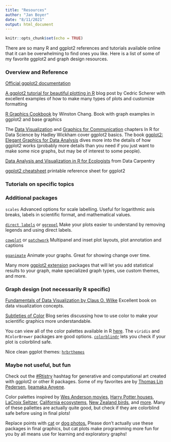 ```yaml
---
title: "Resources"
author: "Jan Boyer"
date: "8/11/2021"
output: html_document
---
```


```r
knitr::opts_chunk$set(echo = TRUE)
```

There are so many R and ggplot2 references and tutorials available online that it can be overwhelming to find ones you like. Here is a list of some of my favorite ggplot2 and graph design resources.

### Overview and Reference

[Official ggplot2 documentation](https://ggplot2.tidyverse.org/reference/index.html)

[A ggplot2 tutorial for beautiful plotting in R](https://www.cedricscherer.com/2019/08/05/a-ggplot2-tutorial-for-beautiful-plotting-in-r/) blog post by Cedric Scherer with excellent examples of how to make many types of plots and customize formatting

[R Graphics Cookbook](https://r-graphics.org/) by Winston Chang. Book with graph examples in ggplot2 and base graphics

The [Data Visualization](https://r4ds.had.co.nz/data-visualisation.html) and [Graphics for Communication](https://r4ds.had.co.nz/graphics-for-communication.html) chapters In R for Data Science by Hadley Wickham cover ggplot2 basics. The book [ggplot2: Elegant Graphics for Data Analysis](https://ggplot2-book.org/index.html) dives more into the details of how ggplot2 works (probably more details than you need if you just want to make some nice graphs, but may be of interest to some people).

[Data Analysis and Visualization in R for Ecologists](https://datacarpentry.org/R-ecology-lesson/04-visualization-ggplot2.html) from Data Carpentry

[ggplot2 cheatsheet](https://raw.githubusercontent.com/rstudio/cheatsheets/master/data-visualization-2.1.pdf) printable reference sheet for ggplot2

### Tutorials on specific topics



### Additional packages

`scales` Advanced options for scale labelling. Useful for logarithmic axis breaks, labels in scientific format, and mathematical values. 

[`direct labels`](https://github.com/tdhock/directlabels) or [`ggrepel`](https://github.com/slowkow/ggrepel) Make your plots easier to understand by removing legends and using direct labels. 

[`cowplot`](https://wilkelab.org/cowplot/) or [`patchwork`](https://patchwork.data-imaginist.com/) Multipanel and inset plot layouts, plot annotation and captions

[`gganimate`](https://gganimate.com/) Animate your graphs. Great for showing change over time.

Many more [ggplot2 extension](https://exts.ggplot2.tidyverse.org/gallery/) packages that will let you add statistical results to your graph, make specialized graph types, use custom themes, and more. 

### Graph design (not necessarily R specific)

[Fundamentals of Data Visualization by Claus O. Wilke](https://clauswilke.com/dataviz/) Excellent book on data visualization concepts.

[Subtleties of Color](https://earthobservatory.nasa.gov/blogs/elegantfigures/2013/08/05/subtleties-of-color-part-1-of-6/) Blog series discussing how to use color to make your scientific graphics more understandable.

You can view all of the color palettes available in R [here](https://github.com/EmilHvitfeldt/r-color-palettes). The `viridis` and `RColorBrewer` packages are good options. [`colorblindr`](https://github.com/clauswilke/colorblindr) lets you check if your plot is colorblind safe.

Nice clean ggplot themes: [`hrbrthemes`](https://github.com/hrbrmstr/hrbrthemes) 

### Maybe not useful, but fun

Check out the [#Rtistry](https://twitter.com/hashtag/rtistry?src=hashtag_click) hashtag for generative and computational art created with ggplot2 or other R packages. Some of my favorites are by [Thomas Lin Pedersen](https://www.data-imaginist.com/art), [Ijeamaka Anyene](https://ijeamaka-anyene.netlify.app/posts/2021-01-04-radial-patterns-in-ggplot2/). 

Color palettes inspired by [Wes Anderson movies](https://github.com/karthik/wesanderson), [Harry Potter houses](https://github.com/aljrico/harrypotter), [LaCroix Seltzer](https://github.com/johannesbjork/LaCroixColoR), [California ecosystems](https://github.com/an-bui/calecopal), [New Zealand birds](https://github.com/G-Thomson/Manu), and [more](https://github.com/EmilHvitfeldt/r-color-palettes). Many of these pallettes are actually quite good, but check if they are colorblind safe before using in final plots!

Replace points with [cat](https://github.com/R-CoderDotCom/ggcats) or [dog photos.](https://github.com/R-CoderDotCom/ggdogs) Please don't actually use these packages in final graphics, but cat plots make programming more fun for you by all means use for learning and exploratory graphs!


